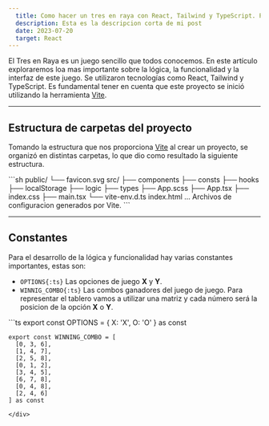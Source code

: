 ```yaml
---
  title: Como hacer un tres en raya con React, Tailwind y TypeScript. Proyecto personal.
  description: Esta es la descripcion corta de mi post
  date: 2023-07-20
  target: React
---
```


El Tres en Raya es un juego sencillo que todos conocemos. En este artículo exploraremos loa mas importante sobre la lógica, la funcionalidad y la interfaz de este juego. Se utilizaron tecnologías como React, Tailwind y TypeScript. Es fundamental tener en cuenta que este proyecto se inició utilizando la herramienta <a href="https://es.vitejs.dev/" target="_blank">Vite</a>.

<hr />

## Estructura de carpetas del proyecto

Tomando la estructura que nos proporciona <a href="https://es.vitejs.dev/" target="_blank">Vite</a> al crear un proyecto, se organizó en distintas carpetas, lo que dio como resultado la siguiente estructura.

<div data-language='sh'>
	```sh
	public/
    └── favicon.svg
  src/
    ├── components 
    ├── consts
    ├── hooks
    ├── localStorage
    ├── logic
    ├── types
    ├── App.scss
    ├── App.tsx
    ├── index.css
    ├── main.tsx
    └── vite-env.d.ts
  index.html
  ... Archivos de configuracion generados por Vite.
	```
</div>

<hr />

## Constantes

Para el desarrollo de la lógica y funcionalidad hay varias constantes importantes, estas son: 
- `OPTIONS{:ts}` <span> Las opciones de juego **X** y **Y**.</span>
- `WINNIG_COMBO{:ts}` <span> Las combos ganadores del juego de juego. Para representar el tablero vamos a utilizar una matriz y cada número será la posicion de la opción **X** o **Y**.</span>

<div data-language="ts">
  ```ts
    export const OPTIONS = {
      X: 'X',
      O: 'O'
    } as const

    export const WINNING_COMBO = [
      [0, 3, 6],
      [1, 4, 7],
      [2, 5, 8],
      [0, 1, 2],
      [3, 4, 5],
      [6, 7, 8],
      [0, 4, 8],
      [2, 4, 6]
    ] as const
  ```
</div>
